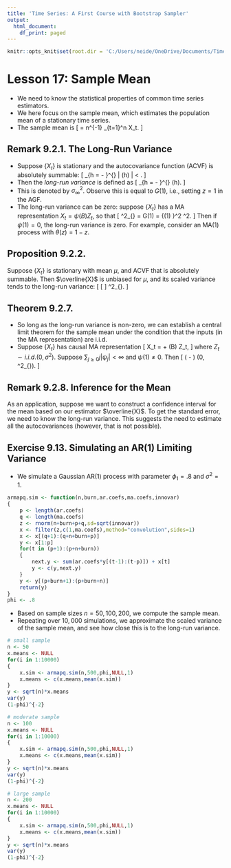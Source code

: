 ```yaml
---
title: 'Time Series: A First Course with Bootstrap Sampler'
output:
  html_document:
    df_print: paged
---
```


```r
knitr::opts_knit$set(root.dir = 'C:/Users/neide/OneDrive/Documents/TimeSeriesR/Data')
```

# Lesson 17: Sample Mean

- We need to know the statistical properties of common time series estimators.
- We here focus on the sample mean, which estimates the population mean of a stationary time series.
- The sample mean is 
\[
 \overline{X} = n^{-1} \sum_{t=1}^n X_t.
\]

## Remark 9.2.1. The Long-Run Variance

- Suppose $\{X_t\}$ is stationary and the autocovariance function (ACVF) is absolutely summable:
\[
   \sum_{h = - \infty}^{\infty} | \gamma (h) | < \infty.
\]
- Then the *long-run variance* is defined as
\[
   \sum_{h = - \infty}^{\infty}  \gamma (h).
\]
- This is denoted by $\sigma^2_{\infty}$.  Observe this is equal to $G(1)$, i.e., setting $z=1$ in the AGF.
- The long-run variance can be zero: suppose $\{ X_t \}$ has a MA representation $X_t = \psi (B) Z_t$, so that
\[
 \sigma^2_{\infty} = G(1) = {\psi (1) }^2 \sigma^2.
\]
 Then if $\psi(1) = 0$, the long-run variance is zero.  For example, consider an MA(1) process with $\theta (z) = 1 -z$.

## Proposition 9.2.2.

Suppose $\{ X_t \}$ is stationary with mean $\mu$, and ACVF that is absolutely summable. Then $\overline{X}$ is unbiased for $\mu$, and its scaled variance tends to the long-run variance:
\[
   \mbox{Var} [ \sqrt{n} \overline{X} ]  \rightarrow \sigma^2_{\infty}.
\]


## Theorem 9.2.7.

- So long as the long-run variance is non-zero, we can establish a central limit theorem for the sample mean under the condition that the inputs (in the MA representation) are i.i.d.
- Suppose $\{ X_t \}$ has causal MA representation
\[
  X_t = \mu + \psi (B) Z_t,
  \]
   where $Z_t \sim i.i.d. (0, \sigma^2)$.  Suppose $\sum_{j \geq 0} j | \psi_j| < \infty$ and
   $\psi (1) \neq 0$.  Then
  \[
   \sqrt{n} ( \overline{X} - \mu) \Rightarrow \mathcal{N} (0, \sigma^2_{\infty}).
\]

## Remark 9.2.8. Inference for the Mean

As an application, suppose we want to construct a confidence interval for the mean based on our estimator $\overline{X}$. To get the standard error, we need to know the long-run variance. This suggests the need to estimate all the autocovariances (however, that is not possible).

## Exercise 9.13. Simulating an AR(1) Limiting Variance

- We simulate a Gaussian AR(1) process with parameter $\phi_1 = .8$ and $\sigma^2 = 1$.

```r
armapq.sim <- function(n,burn,ar.coefs,ma.coefs,innovar)
{
	p <- length(ar.coefs)
	q <- length(ma.coefs)
	z <- rnorm(n+burn+p+q,sd=sqrt(innovar))
	x <- filter(z,c(1,ma.coefs),method="convolution",sides=1)
	x <- x[(q+1):(q+n+burn+p)]
	y <- x[1:p]
	for(t in (p+1):(p+n+burn))
	{
		next.y <- sum(ar.coefs*y[(t-1):(t-p)]) + x[t]
		y <- c(y,next.y)
	}	
	y <- y[(p+burn+1):(p+burn+n)]
	return(y)
}
phi <- .8
```

- Based on sample sizes $n = 50, 100, 200$, we compute the sample mean.
- Repeating over $10,000$ simulations, we approximate the scaled variance of the sample mean, and see how close this is to the long-run variance.

```r
# small sample
n <- 50
x.means <- NULL
for(i in 1:10000)
{
	x.sim <- armapq.sim(n,500,phi,NULL,1)
	x.means <- c(x.means,mean(x.sim))
}
y <- sqrt(n)*x.means
var(y)
(1-phi)^{-2}
```

```r
# moderate sample
n <- 100
x.means <- NULL
for(i in 1:10000)
{
	x.sim <- armapq.sim(n,500,phi,NULL,1)
	x.means <- c(x.means,mean(x.sim))
}
y <- sqrt(n)*x.means
var(y)
(1-phi)^{-2}
```

```r
# large sample
n <- 200
x.means <- NULL
for(i in 1:10000)
{
	x.sim <- armapq.sim(n,500,phi,NULL,1)
	x.means <- c(x.means,mean(x.sim))
}
y <- sqrt(n)*x.means
var(y)
(1-phi)^{-2}
``` 


